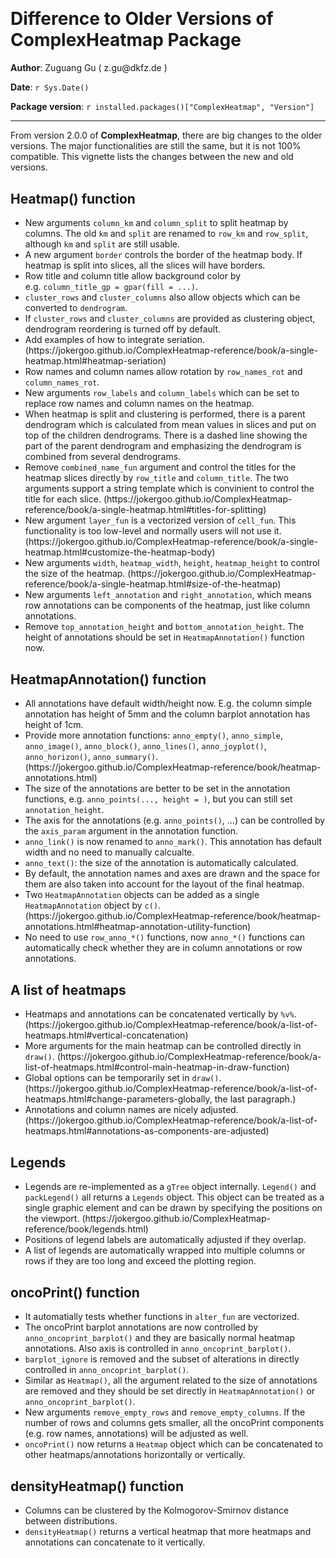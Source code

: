 <!--
%\VignetteEngine{knitr}
%\VignetteIndexEntry{Difference to older versions}
-->


Difference to Older Versions of ComplexHeatmap Package
=================================================

**Author**: Zuguang Gu ( z.gu@dkfz.de )

**Date**: `r Sys.Date()`

**Package version**: `r installed.packages()["ComplexHeatmap", "Version"]`

---------------------------------------

<style type="text/css">
h1, h2, h3, h4, h5 {
    line-height: 120%;
}
</style>

From version 2.0.0 of **ComplexHeatmap**, there are big changes to the older versions. The major
functionalities are still the same, but it is not 100% compatible. This vignette lists the
changes between the new and old versions.

## Heatmap() function

- New arguments `column_km` and `column_split` to split heatmap by columns. The old `km` and `split`
  are renamed to `row_km` and `row_split`, although `km` and `split` are still usable.
- A new argument `border` controls the border of the heatmap body. If heatmap is split into slices,
  all the slices will have borders.
- Row title and column title allow background color by e.g. `column_title_gp = gpar(fill = ...)`.
- `cluster_rows` and `cluster_columns` also allow objects which can be converted to `dendrogram`.
- If `cluster_rows` and `cluster_columns` are provided as clustering object, dendrogram reordering
  is turned off by default.
- Add examples of how to integrate seriation.
  (https://jokergoo.github.io/ComplexHeatmap-reference/book/a-single-heatmap.html#heatmap-seriation)
- Row names and column names allow rotation by `row_names_rot` and `column_names_rot`.
- New arguments `row_labels` and `column_labels` which can be set to replace row names and column
  names on the heatmap.
- When heatmap is split and clustering is performed, there is a parent dendrogram which is
  calculated from mean values in slices and put on top of the children dendrograms. There is a dashed
  line showing the part of the parent dendrogram and emphasizing the dendrogram is combined from
  several dendrograms.
- Remove `combined_name_fun` argument and control the titles for the heatmap slices directly by
  `row_title` and `column_title`. The two arguments support a string template which is convinient to
  control the title for each slice.
  (https://jokergoo.github.io/ComplexHeatmap-reference/book/a-single-heatmap.html#titles-for-splitting)
- New argument `layer_fun` is a vectorized version of `cell_fun`. This functionality is too
  low-level and normally users will not use it.
  (https://jokergoo.github.io/ComplexHeatmap-reference/book/a-single-heatmap.html#customize-the-heatmap-body)
- New arguments `width`, `heatmap_width`, `height`, `heatmap_height` to control the size of the
  heatmap.
  (https://jokergoo.github.io/ComplexHeatmap-reference/book/a-single-heatmap.html#size-of-the-heatmap)
- New arguments `left_annotation` and `right_annotation`, which means row annotations can be components
  of the heatmap, just like column annotations.
- Remove `top_annotation_height` and `bottom_annotation_height`. The height of annotations should be
  set in `HeatmapAnnotation()` function now.

## HeatmapAnnotation() function

- All annotations have default width/height now. E.g. the column simple annotation has height of 5mm
  and the column barplot annotation has height of 1cm.
- Provide more annotation functions: `anno_empty()`, `anno_simple`, `anno_image()`, `anno_block()`,
  `anno_lines()`, `anno_joyplot()`, `anno_horizon()`, `anno_summary()`.
  (https://jokergoo.github.io/ComplexHeatmap-reference/book/heatmap-annotations.html)
- The size of the annotations are better to be set in the annotation functions, e.g.
  `anno_points(..., height = )`, but you can still set `annotation_height`.
- The axis for the annotations (e.g. `anno_points()`, ...) can be controlled by the `axis_param`
  argument in the annotation function.
- `anno_link()` is now renamed to `anno_mark()`. This annotation has default width and no need to
  manually calcualte.
- `anno_text()`: the size of the annotation is automatically calculated.
- By default, the annotation names and axes are drawn and the space for them are also taken into
  account for the layout of the final heatmap.
- Two `HeatmapAnnotation` objects can be added as a single `HeatmapAnnotation` object by `c()`.
  (https://jokergoo.github.io/ComplexHeatmap-reference/book/heatmap-annotations.html#heatmap-annotation-utility-function)
- No need to use `row_anno_*()` functions, now `anno_*()` functions can automatically check whether
  they are in column annotations or row annotations.

## A list of heatmaps

- Heatmaps and annotations can be concatenated vertically by `%v%`.
  (https://jokergoo.github.io/ComplexHeatmap-reference/book/a-list-of-heatmaps.html#vertical-concatenation)
- More arguments for the main heatmap can be controlled directly in `draw()`.
  (https://jokergoo.github.io/ComplexHeatmap-reference/book/a-list-of-heatmaps.html#control-main-heatmap-in-draw-function)
- Global options can be temporarily set in `draw()`. (https://jokergoo.github.io/ComplexHeatmap-reference/book/a-list-of-heatmaps.html#change-parameters-globally, the last paragraph.)
- Annotations and column names are nicely adjusted.
  (https://jokergoo.github.io/ComplexHeatmap-reference/book/a-list-of-heatmaps.html#annotations-as-components-are-adjusted)

## Legends

- Legends are re-implemented as a `gTree` object internally. `Legend()` and `packLegend()` all
  returns a `Legends` object. This object can be treated as a single graphic element and can be drawn by
  specifying the positions on the viewport. (https://jokergoo.github.io/ComplexHeatmap-reference/book/legends.html)
- Positions of legend labels are automatically adjusted if they overlap.
- A list of legends are automatically wrapped into multiple columns or rows if they are too long and
  exceed the plotting region.

## oncoPrint() function

- It automatially tests whether functions in `alter_fun` are vectorized.
- The oncoPrint barplot annotations are now controlled by `anno_oncoprint_barplot()` and they are
  basically normal heatmap annotations. Also axis is controlled in `anno_oncoprint_barplot()`.
- `barplot_ignore` is removed and the subset of alterations in directly controlled in
  `anno_oncoprint_barplot()`.
- Similar as `Heatmap()`, all the argument related to the size of annotations are removed and they
  should be set directly in `HeatmapAnnotation()` or `anno_oncoprint_barplot()`.
- New arguments `remove_empty_rows` and `remove_empty_columns`. If the number of rows and columns
  gets smaller, all the oncoPrint components (e.g. row names, annotations) will be adjusted as well.
- `oncoPrint()` now returns a `Heatmap` object which can be concatenated to other
  heatmaps/annotations horizontally or vertically.

## densityHeatmap() function

- Columns can be clustered by the Kolmogorov-Smirnov distance between distributions.
- `densityHeatmap()` returns a vertical heatmap that more heatmaps and annotations can concatenate
  to it vertically.
